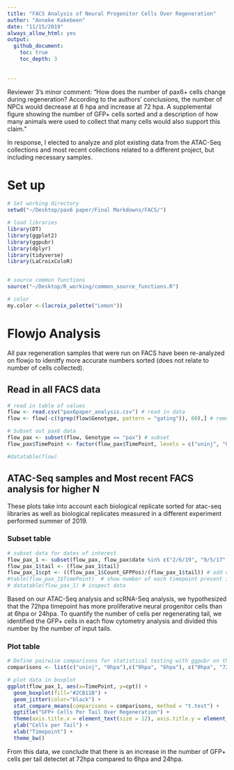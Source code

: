 ```yaml
---
title: "FACS Analysis of Neural Progenitor Cells Over Regeneration"
author: "Anneke Kakebeen"
date: "11/15/2019"
always_allow_html: yes
output:
  github_document:
    toc: true
    toc_depth: 3
    
    
---
```


Reviewer 3's minor comment:
"How does the number of pax6+ cells change during regeneration? According to the authors' conclusions, the number of NPCs would decrease at 6 hpa and increase at 72 hpa. A supplemental figure showing the number of GFP+ cells sorted and a description of how many animals were used to collect that many cells would also support this claim."

In response, I elected to analyze and plot existing data from the ATAC-Seq collections and most recent collections related to a different project, but including necessary samples. 

# Set up
```r

# Set working directory
setwd("~/Desktop/pax6 paper/Final Markdowns/FACS/")

# load libraries
library(DT)
library(ggplot2)
library(ggpubr)
library(dplyr)
library(tidyverse)
library(LaCroixColoR)


# source common functions
source("~/Desktop/R_working/common_source_functions.R")

# color
my.color <-(lacroix_palette("Lemon"))


```


# Flowjo Analysis

All pax regeneration samples that were run on FACS have been re-analyzed on flowjo to idenitfy more accurate numbers sorted (does not relate to number of cells  collected).

## Read in all FACS data
```r

# read in table of values
flow <- read.csv("pax6paper_analysis.csv") # read in data
flow <- flow[-c((grep(flow$Genotype, pattern = "gating")), 60),] # remove gating samples

# Subset out pax6 data
flow_pax <- subset(flow, Genotype == "pax") # subset
flow_pax$TimePoint <- factor(flow_pax$TimePoint, levels = c("uninj", "0hpa", "6hpa", "24hpa", "72hpa"))

#datatable(flow)
```


## ATAC-Seq samples and Most recent FACS analysis for higher N

These plots take into account each biological replicate sorted for atac-seq libraries as well as biological replicates measured in a different experiment performed summer of 2019. 

### Subset table
```r

# subset data for dates of interest
flow_pax_1 <- subset(flow_pax, flow_pax$date %in% c("2/6/19", "9/5/17", "9/6/17", "9/8/19"))  # subset data from pax table
flow_pax_1$tail <- (flow_pax_1$tail)
flow_pax_1$cpt <- ((flow_pax_1$Count_GFPPos)/(flow_pax_1$tail)) # add column for cells/tail input
#table(flow_pax_1$TimePoint)  # show number of each timepoint present in data for information
# datatable(flow_pax_1) # inspect data

```

Based on our ATAC-Seq analysis and scRNA-Seq analysis, we hypothesized that the 72hpa timepoint has more proliferative neural progenitor cells than at 6hpa or 24hpa. To quantify the number of cells per regenerating tail, we identified the GFP+ cells in each flow cytometry analysis and divided this number by the number of input tails.

### Plot table
```r

# Define pairwise comparisons for statistical testing with ggpubr on the ggplot
comparisons <- list(c("uninj", "0hpa"),c("0hpa", "6hpa"), c("0hpa", "72hpa"), c("6hpa", "24hpa"), c("6hpa", "72hpa"), c("24hpa", "72hpa")) # list comparison for stats

# plot data in boxplot
ggplot(flow_pax_1, aes(x=TimePoint, y=cpt)) +
  geom_boxplot(fill="#2CB11B") +
  geom_jitter(color="black") +
  stat_compare_means(comparisons = comparisons, method = "t.test") +
  ggtitle("GFP+ Cells Per Tail Over Regeneration") +
  theme(axis.title.x = element_text(size = 12), axis.title.y = element_text(size = 12), axis.text.x = element_text(colour = "black"), axis.text.y = element_text(colour = "black")) +
  ylab("Cells per Tail") +
  xlab("Timepoint") +
  theme_bw()

```

From this data, we conclude that there is an increase in the number of GFP+ cells per tail detectet at 72hpa compared to 6hpa and 24hpa. 





